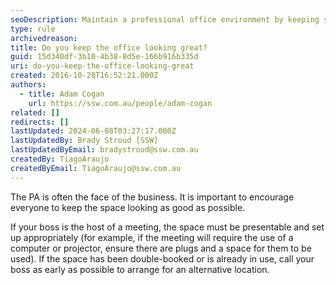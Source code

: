 ```yaml
---
seoDescription: Maintain a professional office environment by keeping spaces clean and organized to ensure a positive impression for clients and colleagues.
type: rule
archivedreason:
title: Do you keep the office looking great?
guid: 15d340df-3b10-4b38-8d5e-166b916b335d
uri: do-you-keep-the-office-looking-great
created: 2016-10-28T16:52:21.000Z
authors:
  - title: Adam Cogan
    url: https://ssw.com.au/people/adam-cogan
related: []
redirects: []
lastUpdated: 2024-06-08T03:27:17.000Z
lastUpdatedBy: Brady Stroud [SSW]
lastUpdatedByEmail: bradystroud@ssw.com.au
createdBy: TiagoAraujo
createdByEmail: TiagoAraujo@ssw.com.au
---
```


The PA is often the face of the business. It is important to encourage everyone to keep the space looking as good as possible.

If your boss is the host of a meeting, the space must be presentable and set up appropriately (for example, if the meeting will require the use of a computer or projector, ensure there are plugs and a space for them to be used).
If the space has been double-booked or is already in use, call your boss as early as possible to arrange for an alternative location.
